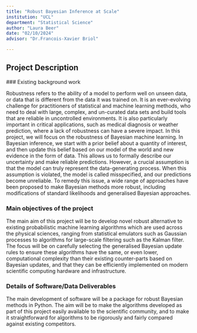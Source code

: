 ```yaml
---
title: "Robust Bayesian Inference at Scale"
institution: "UCL"
department: "Statistical Science"
author: "Laura Beer"
date: "02/10/2024"
advisor: "Dr.Francois-Xavier Briol"

---
```

## Project Description

 ### Existing background work

Robustness refers to the ability of a model to perform well on unseen data, or data that is different from the data it was trained on. It is an ever-evolving challenge for practitioners of statistical and machine learning methods, who need to deal with large, complex, and un-curated data sets and build tools that are reliable in uncontrolled environments. It is also particularly important in critical applications, such as medical diagnosis or weather prediction, where a lack of robustness can have a severe impact.
In this project, we will focus on the robustness of Bayesian machine learning. In Bayesian inference, we start with a prior belief about a quantity of interest, and then update this belief based on our model of the world and new evidence in the form of data. This allows us to formally describe our uncertainty and make reliable predictions. However, a crucial assumption is that the model can truly represent the data-generating process. When this assumption is violated, the model is called misspecified, and our predictions become unreliable. To remedy this issue, a wide range of approaches have been proposed to make Bayesian methods more robust, including modifications of standard likelihoods and generalised Bayesian approaches.


### Main objectives of the project

The main aim of this project will be to develop novel robust alternative to existing probabilistic machine learning algorithms which are used across the physical sciences, ranging from statistical emulators such as Gaussian processes to algorithms for large-scale filtering such as the Kalman filter. The focus will be on carefully selecting the generalised Bayesian update rules to ensure these algorithms have the same, or even lower, computational complexity than their existing counter-parts based on Bayesian updates, and that they can be efficiently implemented on modern scientific computing hardware and infrastructure.

### Details of Software/Data Deliverables

The main development of software will be a package for robust Bayesian methods in Python. The aim will be to make the algorithms developed as part of this project easily available to the scientific community, and to make it straightforward for algorithms to be rigorously and fairly compared against existing competitors.